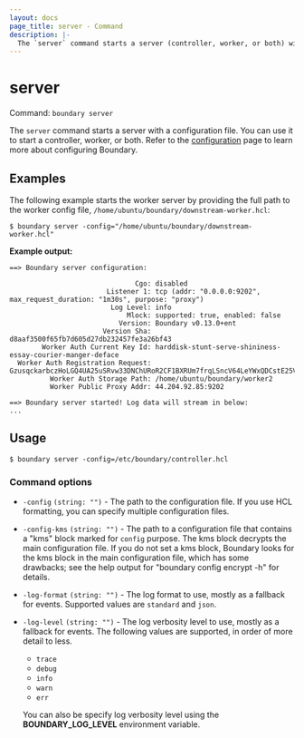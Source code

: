 ```yaml
---
layout: docs
page_title: server - Command
description: |-
  The `server` command starts a server (controller, worker, or both) with a configuration file.
---
```


# server

Command: `boundary server`

The `server` command starts a server with a configuration file.
You can use it to start a controller, worker, or both.
Refer to the [configuration](/boundary/docs/configuration) page to learn more about configuring Boundary.

## Examples

The following example starts the worker server by providing the full path to the worker config file, `/home/ubuntu/boundary/downstream-worker.hcl`:

```shell-session
$ boundary server -config="/home/ubuntu/boundary/downstream-worker.hcl"
```

**Example output:**

<CodeBlockConfig hideClipboard>

```shell-session
==> Boundary server configuration:

                               Cgo: disabled
                        Listener 1: tcp (addr: "0.0.0.0:9202", max_request_duration: "1m30s", purpose: "proxy")
                         Log Level: info
                             Mlock: supported: true, enabled: false
                           Version: Boundary v0.13.0+ent
                       Version Sha: d8aaf3500f65fb7d605d27db232457fe3a26bf43
        Worker Auth Current Key Id: harddisk-stunt-serve-shininess-essay-courier-manger-deface
  Worker Auth Registration Request: GzusqckarbczHoLGQ4UA25uSRvw33DNChURoR2CF1BXRUm7frqLSncV64LeYWxQDCstE25Vj6QSBQ1aGh8BUo1dnz899rt3LgktzRGU4vWYcHmvPQKpsSUTJqA42nJxBfpxopKyCvzxZNxgbTSw5BNN9BUsnoy58niY5ui38NhKPKdmKjVDoU4TRVd4Bvti4F2H5C8pBB3qhY6qyeaSRoKjDcEzdTa7S3JicVzbtmfWnfyMLTJ21jRypH2S5haK4RBhFP319mw6DYNhVo7opBkBoW2FaaJbeowGj8b5wFX
          Worker Auth Storage Path: /home/ubuntu/boundary/worker2
          Worker Public Proxy Addr: 44.204.92.85:9202

==> Boundary server started! Log data will stream in below:
...
```

</CodeBlockConfig>


## Usage

<CodeBlockConfig hideClipboard>

```shell-session
$ boundary server -config=/etc/boundary/controller.hcl
```

</CodeBlockConfig>


### Command options

- `-config` `(string: "")` - The path to the configuration file.
If you use HCL formatting, you can specify multiple configuration files.

- `-config-kms` `(string: "")` - The path to a configuration file that contains a "kms"
   block marked for `config` purpose.
   The kms block decrypts the main configuration file.
   If you do not set a kms block, Boundary looks for the kms block in the main
   configuration file, which has some drawbacks; see the help output for
   "boundary config encrypt -h" for details.

- `-log-format` `(string: "")` - The log format to use, mostly as a fallback for events.
   Supported values are `standard` and `json`.

- `-log-level` `(string: "")` - The log verbosity level to use, mostly as a fallback for
   events. The following values are supported, in order of more detail to less.

   - `trace`
   - `debug`
   - `info`
   - `warn`
   - `err`

   You can also be specify log verbosity level using the **BOUNDARY_LOG_LEVEL** environment variable.